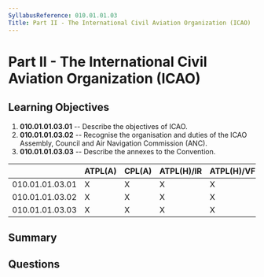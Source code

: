 ```yaml
---
SyllabusReference: 010.01.01.03
Title: Part II - The International Civil Aviation Organization (ICAO)
---
```


# Part II - The International Civil Aviation Organization (ICAO)

## Learning Objectives

1. **010.01.01.03.01** -- Describe the objectives of ICAO.
2. **010.01.01.03.02** -- Recognise the organisation and duties of the ICAO
   Assembly, Council and Air Navigation Commission (ANC).
3. **010.01.01.03.03** -- Describe the annexes to the Convention.

|                 | ATPL(A) | CPL(A) | ATPL(H)/IR | ATPL(H)/VFR | CPL(H) | IR  | CBIR(A) |
| --------------- | ------- | ------ | ---------- | ----------- | ------ | --- | ------- |
| 010.01.01.03.01 | X       | X      | X          | X           | X      |     |         |
| 010.01.01.03.02 | X       | X      | X          | X           | X      |     |         |
| 010.01.01.03.03 | X       | X      | X          | X           | X      |     |         |

## Summary

## Questions
